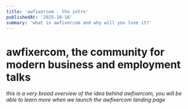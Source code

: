 ```yaml
---
title: 'awfixercom - the intro'
publishedAt: '2025-10-16'
summary: 'what is awfixercom and why will you love it?'
---
```


# awfixercom, the community for modern business and employment talks

_this is a very broad overview of the idea behind awfixercom, you will be able to learn more when we launch the awfixercom landing page_

